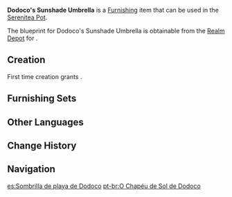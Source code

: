 {{Furnishing Infobox
|id             = 373354
|image          = Item Dodoco's Sunshade Umbrella.png
|category       = Landscape
|subcategory    = Ornament
|set            = 
|quality        = 4
|adeptal_energy = 90
|load           = 35
|reduced_load   = 24
|description    = "The fish can hide in the cool water and the animals on the beach all have cooling shells."<br />"But won't the furry, fluffy animals feel terrible in the summer?"<br />"It'd be great if we could make them an umbrella to cool down under!"<br />...<br />By the time the sun next blazed down upon [[Mondstadt]], [[Klee]] had set just such an umbrella up, putting cat food under it. As expected, the cats did indeed come in their droves, enjoying the delicious food and the unique shade.<br />Unfortunately, the large gathering of cats also invites strife and the greatly increased density of cat fur in the air, even causing a certain bard's allergies to trigger... As such, Klee's great plans wound up being shelved."
|mention        = Klee
|blueprint      = Realm Depot
}}
'''Dodoco's Sunshade Umbrella''' is a [[Furnishing]] item that can be used in the [[Serenitea Pot]].

The blueprint for Dodoco's Sunshade Umbrella is obtainable from the [[Realm Depot]] for {{Item|Realm Currency|24|x=240}}.

==Creation==
First time creation grants {{Item|Trust|24|x=90}}.
{{Recipe
|type = Creation
|time = 16h
|Cuihua Wood = 6
|Fabric = 3
|Red Dye = 3
|sort = Cuihua Wood;Fabric;Red Dye
}}

==Furnishing Sets==
{{Craft Usage}}

==Other Languages==
{{Other Languages
|default_hidden = 1
|en      = Dodoco's Sunshade Umbrella
|zhs     = 「嘟嘟可的清凉之伞」
|zhs_rm  = "Dūdūkě de Qīngliáng zhī Sǎn"
|zht     = 「嘟嘟可的清涼之傘」
|zht_rm  = "Dūdūkě de Qīngliáng zhī Sǎn"
|ja      = 「ドドコのクールパラソル」
|ja_rm   = "Dodoko no Kuuru Parasoru"
|ko      = 「도도코의 {{tt|청량|淸凉}}한 {{tt|우산|雨傘}}」
|ko_rm   = "Dodoko-ui Cheongnyanghan Usan"
|es      = Sombrilla de playa de Dodoco
|fr      = Parasol de plage de Dodoco
|ru      = Зонт от солнца Додоко
|th      = "ร่มเย็นสบายของ Dodoco"
|th_rm   = 
|vi      = Chiếc Ô Mát Mẻ Của Dodoco
|de      = „Dodocos Strandschirm“
|id      = "Payung Keren Punya Dodoco"
|pt      = O Chapéu de Sol de Dodoco
|tr      = Dodoko'nun Güneşliği
|it      = Ombrellone relax di Dodoco
}}

==Change History==
{{Change History|2.8}}

==Navigation==
{{Furnishing Navbox|exterior}}

[[es:Sombrilla de playa de Dodoco]]
[[pt-br:O Chapéu de Sol de Dodoco]]